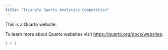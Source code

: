 ```yaml
---
title: "Triangle Sports Analytics Competition"
---
```


This is a Quarto website.

To learn more about Quarto websites visit <https://quarto.org/docs/websites>.

```r
1 + 1
```
